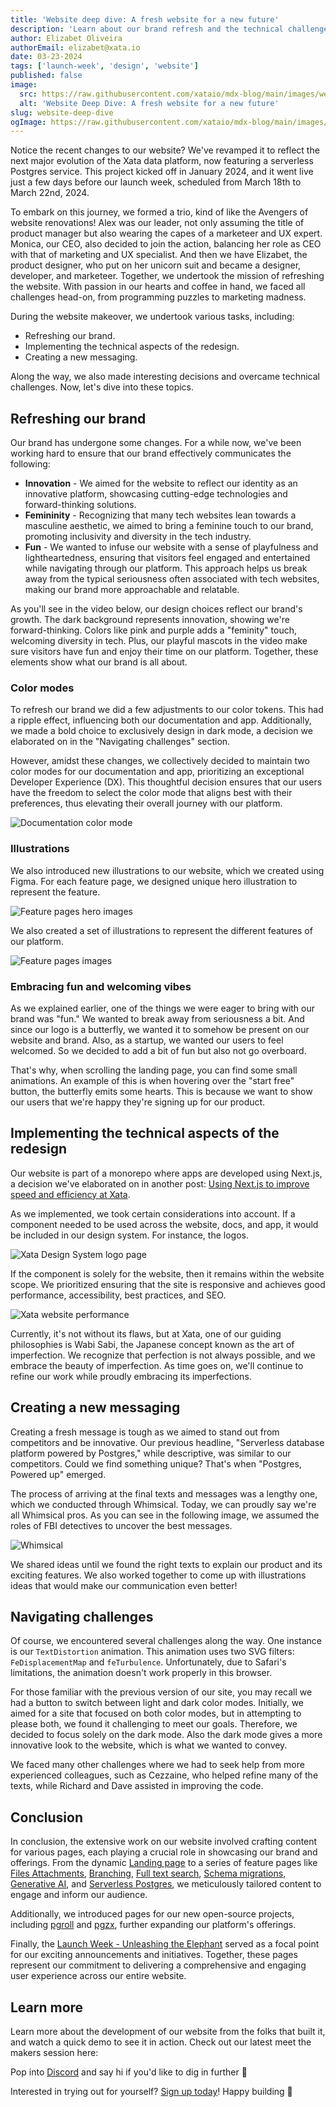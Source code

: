 ```yaml
---
title: 'Website deep dive: A fresh website for a new future'
description: 'Learn about our brand refresh and the technical challenges we overcame.'
author: Elizabet Oliveira
authorEmail: elizabet@xata.io
date: 03-23-2024
tags: ['launch-week', 'design', 'website']
published: false
image:
  src: https://raw.githubusercontent.com/xataio/mdx-blog/main/images/website-deep-dive/lw-06-blog-website-deep-dive@2x.jpg
  alt: 'Website Deep Dive: A fresh website for a new future'
slug: website-deep-dive
ogImage: https://raw.githubusercontent.com/xataio/mdx-blog/main/images/website-deep-dive/lw-06-blog-website-deep-dive@2x.jpg
---
```


Notice the recent changes to our website? We've revamped it to reflect the next major evolution of the Xata data platform, now featuring a serverless Postgres service. This project kicked off in January 2024, and it went live just a few days before our launch week, scheduled from March 18th to March 22nd, 2024.

To embark on this journey, we formed a trio, kind of like the Avengers of website renovations! Alex was our leader, not only assuming the title of product manager but also wearing the capes of a marketeer and UX expert. Monica, our CEO, also decided to join the action, balancing her role as CEO with that of marketing and UX specialist. And then we have Elizabet, the product designer, who put on her unicorn suit and became a designer, developer, and marketeer.
Together, we undertook the mission of refreshing the website. With passion in our hearts and coffee in hand, we faced all challenges head-on, from programming puzzles to marketing madness.

During the website makeover, we undertook various tasks, including:

- Refreshing our brand.
- Implementing the technical aspects of the redesign.
- Creating a new messaging.

Along the way, we also made interesting decisions and overcame technical challenges. Now, let's dive into these topics.

## Refreshing our brand

Our brand has undergone some changes. For a while now, we've been working hard to ensure that our brand effectively communicates the following:

- **Innovation** - We aimed for the website to reflect our identity as an innovative platform, showcasing cutting-edge technologies and forward-thinking solutions.
- **Femininity** - Recognizing that many tech websites lean towards a masculine aesthetic, we aimed to bring a feminine touch to our brand, promoting inclusivity and diversity in the tech industry.
- **Fun** - We wanted to infuse our website with a sense of playfulness and lightheartedness, ensuring that visitors feel engaged and entertained while navigating through our platform. This approach helps us break away from the typical seriousness often associated with tech websites, making our brand more approachable and relatable.

As you'll see in the video below, our design choices reflect our brand's growth. The dark background represents innovation, showing we're forward-thinking. Colors like pink and purple adds a "feminity" touch, welcoming diversity in tech. Plus, our playful mascots in the video make sure visitors have fun and enjoy their time on our platform. Together, these elements show what our brand is all about.

<ArticleVideo
  platform="html"
  src="https://us-east-1.storage.xata.sh/rp7qvd6get3vvd2hmjfqhuf0a8"
  width="1604"
  height="1080"
/>

### Color modes

To refresh our brand we did a few adjustments to our color tokens. This had a ripple effect, influencing both our documentation and app. Additionally, we made a bold choice to exclusively design in dark mode, a decision we elaborated on in the "Navigating challenges" section.

However, amidst these changes, we collectively decided to maintain two color modes for our documentation and app, prioritizing an exceptional Developer Experience (DX). This thoughtful decision ensures that our users have the freedom to select the color mode that aligns best with their preferences, thus elevating their overall journey with our platform.

![Documentation color mode](/images/website-deep-dive/documentation-color-mode@2x.png)

### Illustrations

We also introduced new illustrations to our website, which we created using Figma. For each feature page, we designed unique hero illustration to represent the feature.

![Feature pages hero images](/images/website-deep-dive/fp-hero-images@2x.png)

We also created a set of illustrations to represent the different features of our platform.

![Feature pages images](/images/website-deep-dive/fp-illustrations@2x.png)

### Embracing fun and welcoming vibes

As we explained earlier, one of the things we were eager to bring with our brand was "fun." We wanted to break away from seriousness a bit. And since our logo is a butterfly, we wanted it to somehow be present on our website and brand. Also, as a startup, we wanted our users to feel welcomed. So we decided to add a bit of fun but also not go overboard.

That's why, when scrolling the landing page, you can find some small animations. An example of this is when hovering over the "start free" button, the butterfly emits some hearts. This is because we want to show our users that we're happy they're signing up for our product.

<ArticleVideo
  platform="html"
  src="https://us-east-1.storage.xata.sh/5nu77upshl6ql2ua515kmlqim8"
  width="3852"
  height="1080"
/>

## Implementing the technical aspects of the redesign

Our website is part of a monorepo where apps are developed using Next.js, a decision we've elaborated on in another post: [Using Next.js to improve speed and efficiency at Xata](/blog/nextjs-to-improve-speed-and-efficiency).

As we implemented, we took certain considerations into account. If a component needed to be used across the website, docs, and app, it would be included in our design system. For instance, the logos.

![Xata Design System logo page](/images/website-deep-dive/design-system-logos@2x.png)

If the component is solely for the website, then it remains within the website scope. We prioritized ensuring that the site is responsive and achieves good performance, accessibility, best practices, and SEO.

![Xata website performance](/images/website-deep-dive/website-performance@2x.png)

Currently, it's not without its flaws, but at Xata, one of our guiding philosophies is Wabi Sabi, the Japanese concept known as the art of imperfection. We recognize that perfection is not always possible, and we embrace the beauty of imperfection. As time goes on, we'll continue to refine our work while proudly embracing its imperfections.

## Creating a new messaging

Creating a fresh message is tough as we aimed to stand out from competitors and be innovative. Our previous headline, "Serverless database platform powered by Postgres," while descriptive, was similar to our competitors. Could we find something unique? That's when "Postgres, Powered up" emerged.

The process of arriving at the final texts and messages was a lengthy one, which we conducted through Whimsical. Today, we can proudly say we're all Whimsical pros. As you can see in the following image, we assumed the roles of FBI detectives to uncover the best messages.

![Whimsical](/images/website-deep-dive/whimsical@2x.png)

We shared ideas until we found the right texts to explain our product and its exciting features. We also worked together to come up with illustrations ideas that would make our communication even better!

## Navigating challenges

Of course, we encountered several challenges along the way. One instance is our `TextDistortion` animation. This animation uses two SVG filters: `FeDisplacementMap` and `feTurbulence`. Unfortunately, due to Safari's limitations, the animation doesn't work properly in this browser.

<ArticleVideo
  platform="html"
  src="https://us-east-1.storage.xata.sh/1hgfel2tih7fv4f21lded7g6j4"
  width="3052"
  height="1080"
/>

For those familiar with the previous version of our site, you may recall we had a button to switch between light and dark color modes. Initially, we aimed for a site that focused on both color modes, but in attempting to please both, we found it challenging to meet our goals. Therefore, we decided to focus solely on the dark mode. Also the dark mode gives a more innovative look to the website, which is what we wanted to convey.

We faced many other challenges where we had to seek help from more experienced colleagues, such as Cezzaine, who helped refine many of the texts, while Richard and Dave assisted in improving the code.

## Conclusion

In conclusion, the extensive work on our website involved crafting content for various pages, each playing a crucial role in showcasing our brand and offerings. From the dynamic [Landing page](/) to a series of feature pages like [Files Attachments](/store-images), [Branching](/branching), [Full text search](/full-text-search), [Schema migrations](/schema-migrations), [Generative AI](/chatgpt), and [Serverless Postgres](/serverless-postgres), we meticulously tailored content to engage and inform our audience.

Additionally, we introduced pages for our new open-source projects, including [pgroll](/pgroll) and [pgzx](/pgzx), further expanding our platform's offerings.

Finally, the [Launch Week - Unleashing the Elephant](/launch-week-unleash-the-elephant) served as a focal point for our exciting announcements and initiatives. Together, these pages represent our commitment to delivering a comprehensive and engaging user experience across our entire website.

## Learn more

Learn more about the development of our website from the folks that built it, and watch a quick demo to see it in action. Check out our latest meet the makers session here:

<ArticleVideo platform="youtube" src="https://www.youtube.com/embed/4TOq1D3Wjho?si=N8UeUegcyrP9EbEJ" />

Pop into [Discord](https://xata.io/discord) and say hi if you'd like to dig in further 👋

Interested in trying out for yourself? [Sign up today](https://app.xata.io/signup)! Happy building 🦋
